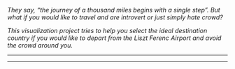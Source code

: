 _They say, "the journey of a thousand miles begins with a single step". But what if you would like to travel and are introvert or just simply hate crowd?_

_This visualization project tries to help you select the ideal destination country if you would like to depart from the Liszt Ferenc Airport and avoid the crowd around you._

------------

------------